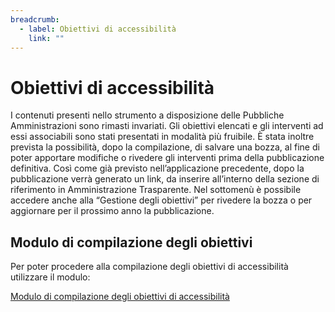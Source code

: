 ```yaml
---
breadcrumb:
  - label: Obiettivi di accessibilità
    link: ""
---
```


# Obiettivi di accessibilità

I contenuti presenti nello strumento a disposizione delle Pubbliche
Amministrazioni sono rimasti invariati. Gli obiettivi elencati e gli interventi
ad essi associabili sono stati presentati in modalità più fruibile. È stata
inoltre prevista la possibilità, dopo la compilazione, di salvare una bozza, al
fine di poter apportare modifiche o rivedere gli interventi prima della
pubblicazione definitiva. Così come già previsto nell’applicazione precedente,
dopo la pubblicazione verrà generato un link, da inserire all’interno della
sezione di riferimento in Amministrazione Trasparente. Nel sottomenù è possibile
accedere anche alla “Gestione degli obiettivi” per rivedere la bozza o per
aggiornare per il prossimo anno la pubblicazione.

## Modulo di compilazione degli obiettivi

Per poter procedere alla compilazione degli obiettivi di accessibilità
utilizzare il modulo:

[Modulo di compilazione degli obiettivi di accessibilità](/form/obiettivi-accessibilita)

